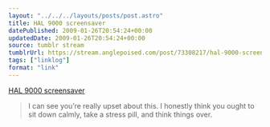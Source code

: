 ```yaml
---
layout: "../../../layouts/posts/post.astro"
title: HAL 9000 screensaver
datePublished: 2009-01-26T20:54:24+00:00
updatedDate: 2009-01-26T20:54:24+00:00
source: tumblr stream
tumblrUrl: https://stream.anglepoised.com/post/73308217/hal-9000-screensaver
tags: ["linklog"]
format: "link"
---
```


[HAL 9000 screensaver][1]

> I can see you&rsquo;re really upset about this. I honestly think you ought to sit down calmly, take a stress pill, and think things over.

[1]: http://www.halproject.com/hal/
